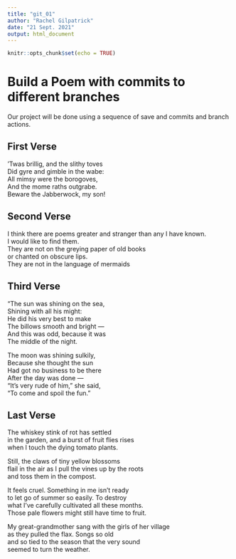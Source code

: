 ```yaml
---
title: "git_01"
author: "Rachel Gilpatrick"
date: "21 Sept. 2021"
output: html_document
---
```


```r
knitr::opts_chunk$set(echo = TRUE)
```
# Build a Poem with commits to different branches
Our project will be done using a sequence of save and commits and branch actions.
<!-- Do not modify or change any text in "!--" bracketed areas such as this --- these are instructions to
you, if you change any of this the git program will notice it and compromise your git merging strategy !-->

## First Verse 
<!--Put the first five lines of a poem by Lewis Carrol in this section!-->


’Twas brillig, and the slithy toves  
      Did gyre and gimble in the wabe:  
All mimsy were the borogoves,  
      And the mome raths outgrabe.  
Beware the Jabberwock, my son!  


## Second Verse
<!--Put the first five lines of a poem by Robert Frost here!-->


I think there are poems greater and stranger than any I have known.   
I would like to find them.  
They are not on the greying paper of old books  
or chanted on obscure lips.  
They are not in the language of mermaids  


## Third Verse
<!--Put the first two verses of The Walrus and the Carpenter here!-->

"The sun was shining on the sea,    
      Shining with all his might:  
He did his very best to make  
      The billows smooth and bright —  
And this was odd, because it was  
      The middle of the night.  

The moon was shining sulkily,  
      Because she thought the sun  
Had got no business to be there  
      After the day was done —  
"It's very rude of him," she said,  
      "To come and spoil the fun."  

## Last Verse
<!--Put a short poem of your choice 8-20 lines,here!-->
The whiskey stink of rot has settled  
in the garden, and a burst of fruit flies rises  
when I touch the dying tomato plants.  

Still, the claws of tiny yellow blossoms  
flail in the air as I pull the vines up by the roots  
and toss them in the compost.  

It feels cruel. Something in me isn’t ready  
to let go of summer so easily. To destroy  
what I’ve carefully cultivated all these months.  
Those pale flowers might still have time to fruit.  

My great-grandmother sang with the girls of her village  
as they pulled the flax. Songs so old  
and so tied to the season that the very sound  
seemed to turn the weather.  